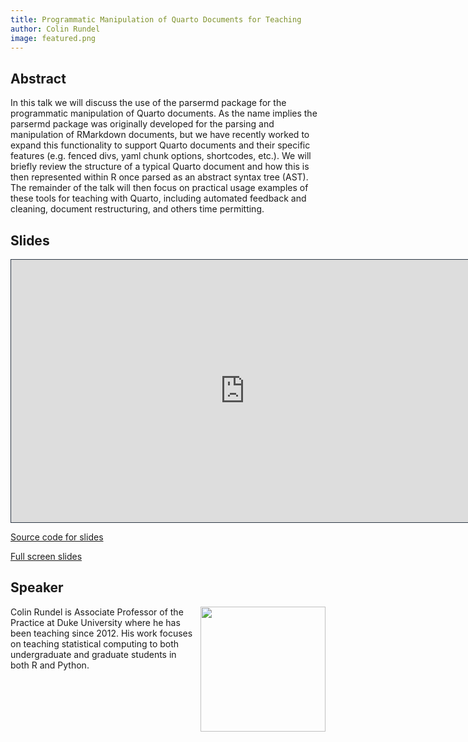 ```yaml
---
title: Programmatic Manipulation of Quarto Documents for Teaching
author: Colin Rundel
image: featured.png
---
```


## Abstract

In this talk we will discuss the use of the parsermd package for the programmatic manipulation of Quarto documents.
As the name implies the parsermd package was originally developed for the parsing and manipulation of RMarkdown documents, but we have recently worked to expand this functionality to support Quarto documents and their specific features (e.g. fenced divs, yaml chunk options, shortcodes, etc.).
We will briefly review the structure of a typical Quarto document and how this is then represented within R once parsed as an abstract syntax tree (AST).
The remainder of the talk will then focus on practical usage examples of these tools for teaching with Quarto, including automated feedback and cleaning, document restructuring, and others time permitting.

## Slides

```{=html}
<iframe class="slide-deck" src="https://rundel.github.io/Presentations/JSM2024/jsm2024.html" height="420" width="747" style="border: 1px solid #2e3846;"></iframe>
```
[Source code for slides](https://github.com/rundel/Presentations/tree/master/JSM2024)

[Full screen slides](https://rundel.github.io/Presentations/JSM2024/jsm2024.html)

## Speaker

![](colin.png){style="float: right; padding-left: 10px;" fig-alt="Photo of Colin Rundel" width="200"}

Colin Rundel is Associate Professor of the Practice at Duke University where he has been teaching since 2012.
His work focuses on teaching statistical computing to both undergraduate and graduate students in both R and Python.
